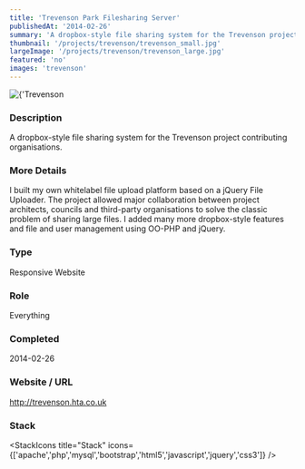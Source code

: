 ```yaml
---
title: 'Trevenson Park Filesharing Server'
publishedAt: '2014-02-26'
summary: 'A dropbox-style file sharing system for the Trevenson project contributing organisations.'
thumbnail: '/projects/trevenson/trevenson_small.jpg'
largeImage: '/projects/trevenson/trevenson_large.jpg'
featured: 'no'
images: 'trevenson'
---
```


<div className="relative w-full h-[400px] sm:h-[600px] md:h-[760px] lg:h-[920px]">
  <Image
    alt={'Trevenson Park Filesharing Server'}
    src={'/projects/trevenson/trevenson.jpg'}
    sizes="(max-width: 640px) 100%, 100%"
    fill={true}
    priority
    style={{
      objectFit: 'contain'
    }}
  />
</div>

### Description

A dropbox-style file sharing system for the Trevenson project contributing organisations.

### More Details

I built my own whitelabel file upload platform based on a jQuery File Uploader. The project allowed major collaboration between project architects, councils and third-party organisations to solve the classic problem of sharing large files. I added many more dropbox-style features and file and user management using OO-PHP and jQuery.

### Type

Responsive Website

### Role

Everything

### Completed
2014-02-26

### Website / URL
http://trevenson.hta.co.uk


### Stack

<StackIcons
  title="Stack"
  icons={['apache','php','mysql','bootstrap','html5','javascript','jquery','css3']}
  />
